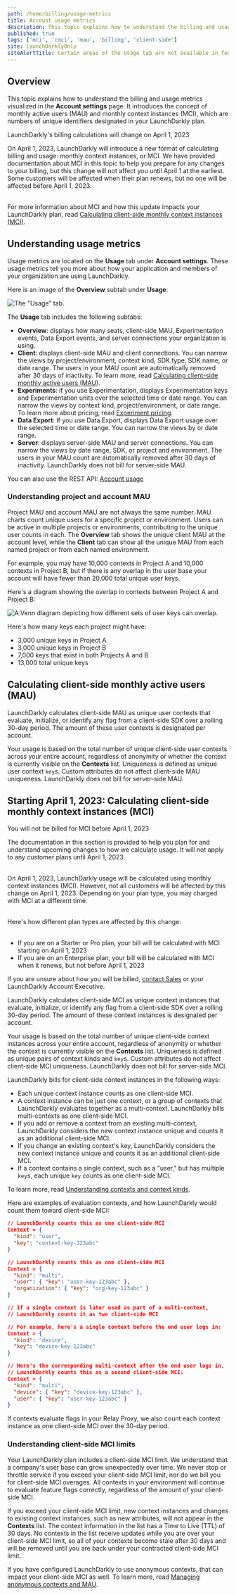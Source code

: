 ```yaml
---
path: /home/billing/usage-metrics
title: Account usage metrics
description: This topic explains how to understand the billing and usage metrics visualized in the Account settings page.
published: true
tags: ['mci', 'cmci', 'mau', 'billing', 'client-side']
site: launchDarklyOnly
siteAlertTitle: Certain areas of the Usage tab are not available in federal environments
---
```


## Overview

This topic explains how to understand the billing and usage metrics visualized in the **Account settings** page. It introduces the concept of monthly active users (MAU) and monthly context instances (MCI), which are numbers of unique identifiers designated in your LaunchDarkly plan.

<Callout intent="info">
<CalloutTitle>LaunchDarkly's billing calculations will change on April 1, 2023</CalloutTitle>
<CalloutDescription>

On April 1, 2023, LaunchDarkly will introduce a new format of calculating billing and usage: monthly context instances, or MCI. We have provided documentation about MCI in this topic to help you prepare for any changes to your billing, but this change will not affect you until April 1 at the earliest. Some customers will be affected when their plan renews, but no one will be affected before April 1, 2023.<br /><br />

For more information about MCI and how this update impacts your LaunchDarkly plan, read <a href="#starting-april-1-2023-calculating-client-side-monthly-context-instances-mci">Calculating client-side monthly context instances (MCI)</a>.

</CalloutDescription>
</Callout>

## Understanding usage metrics

Usage metrics are located on the **Usage** tab under **Account settings**. These usage metrics tell you more about how your application and members of your organization are using LaunchDarkly.

Here is an image of the **Overview** subtab under **Usage**:

![The "Usage" tab.](settings-usage.png)

The **Usage** tab includes the following subtabs:

- **Overview**: displays how many seats, client-side MAU, Experimentation events, Data Export events, and server connections your organization is using.
- **Client**: displays client-side MAU and client connections. You can narrow the views by project/environment, context kind, SDK type, SDK name, or date range. The users in your MAU count are automatically removed after 30 days of inactivity. To learn more, read [Calculating client-side monthly active users (MAU)](/home/billing/usage-metrics#calculating-client-side-monthly-active-users-mau).
- **Experiments**: if you use Experimentation, displays Experimentation keys and Experimentation units over the selected time or date range. You can narrow the views by context kind, project/environment, or date range. To learn more about pricing, read [Experiment pricing](/home/about-experimentation#experiment-pricing).
- **Data Export**: If you use Data Export, displays Data Export usage over the selected time or date range. You can narrow the views by or date range.
- **Server**: displays server-side MAU and server connections. You can narrow the views by date range, SDK, or project and environment. The users in your MAU count are automatically removed after 30 days of inactivity. LaunchDarkly does not bill for server-side MAU.
<!-- cSpell:disable TKTK the server tab still needs updating in the UI. sc188761 cSpell:enable -->

<LearnMore>

You can also use the REST API: [Account usage](https://apidocs.launchdarkly.com/tag/Account-usage-(beta)/)

</LearnMore>

### Understanding project and account MAU

Project MAU and account MAU are not always the same number. MAU charts count unique users for a specific project or environment. Users can be active in multiple projects or environments, contributing to the unique user counts in each. The **Overview** tab shows the unique client MAU at the account level, while the **Client** tab can show all the unique MAU from each named project or from each named environment.

For example, you may have 10,000 contexts in Project A and 10,000 contexts in Project B, but if there is any overlap in the user base your account will have fewer than 20,000 total unique user keys.

Here's a diagram showing the overlap in contexts between Project A and Project B:

![A Venn diagram depicting how different sets of user keys can overlap.](usage-metrics-venn-diagram.png)

Here's how many keys each project might have:

- 3,000 unique keys in Project A
- 3,000 unique keys in Project B
- 7,000 keys that exist in both Projects A and B
- 13,000 total unique keys

## Calculating client-side monthly active users (MAU)

LaunchDarkly calculates client-side MAU as unique user contexts that evaluate, initialize, or identify any flag from a client-side SDK over a rolling 30-day period. The amount of these user contexts is designated per account.

Your usage is based on the total number of unique client-side user contexts across your entire account, regardless of anonymity or whether the context is currently visible on the **Contexts** list. Uniqueness is defined as unique user context `key`s. Custom attributes do not affect client-side MAU uniqueness. LaunchDarkly does not bill for server-side MAU.

## Starting April 1, 2023: Calculating client-side monthly context instances (MCI)

<Callout intent="info">
<CalloutTitle>You will not be billed for MCI before April 1, 2023</CalloutTitle>
<CalloutDescription>

The documentation in this section is provided to help you plan for and understand upcoming changes to how we calculate usage. It will not apply to any customer plans until April 1, 2023.<br /><br />

On April 1, 2023, LaunchDarkly usage will be calculated using monthly context instances (MCI). However, not all customers will be affected by this change on April 1, 2023. Depending on your plan type, you may charged with MCI at a different time.<br /><br />

Here's how different plan types are affected by this change:<br /><br />

<ul>
 <li>If you are on a Starter or Pro plan, your bill will be calculated with MCI starting on April 1, 2023</li>
 <li>If you are on an Enterprise plan, your bill will be calculated with MCI when it renews, but not before April 1, 2023</li>
</ul>

If you are unsure about how you will be billed, [contact Sales](https://launchdarkly.com/contact-sales/) or your LaunchDarkly Account Executive.

</CalloutDescription>
</Callout>

LaunchDarkly calculates client-side MCI as unique context instances that evaluate, initialize, or identify any flag from a client-side SDK over a rolling 30-day period. The amount of these context instances is designated per account.

Your usage is based on the total number of unique client-side context instances across your entire account, regardless of anonymity or whether the context is currently visible on the **Contexts** list. Uniqueness is defined as unique pairs of context kinds and `key`s. Custom attributes do not affect client-side MCI uniqueness. LaunchDarkly does not bill for server-side MCI.

LaunchDarkly bills for client-side context instances in the following ways:

- Each unique context instance counts as one client-side MCI.
- A context instance can be just one context, or a group of contexts that LaunchDarkly evaluates together as a multi-context. LaunchDarkly bills multi-contexts as one client-side MCI.
- If you add or remove a context from an existing multi-context, LaunchDarkly considers the new context instance unique and counts it as an additional client-side MCI.
- If you change an existing context's key, LaunchDarkly considers the new context instance unique and counts it as an additional client-side MCI.
- If a context contains a single context, such as a "user," but has multiple `key`s, each unique `key` counts as one client-side MCI.

To learn more, read [Understanding contexts and context kinds](/home/contexts#understanding-contexts-and-context-kinds).

Here are examples of evaluation contexts, and how LaunchDarkly would count them toward client-side MCI:

<CodeSample>
<CSTab label="A single context">

```json
// LaunchDarkly counts this as one client-side MCI
Context = {
  "kind": "user",
  "key": "context-key-123abc"
}
```

</CSTab>
<CSTab label="A multi-context">

```json
// LaunchDarkly counts this as one client-side MCI
Context = {
  "kind": "multi",
  "user": { "key": "user-key-123abc" },
  "organization": { "key": "org-key-123abc" }
}
```

</CSTab>
<CSTab label="A context with two evaluations">

```json
// If a single context is later used as part of a multi-context,
// LaunchDarkly counts it as two client-side MCI

// For example, here's a single context before the end user logs in:
Context = {
  "kind": "device",
  "key": "device-key-123abc"
}

// Here's the corresponding multi-context after the end user logs in,
// LaunchDarkly counts this as a second client-side MCI:
Context = {
  "kind": "multi",
  "device": { "key": "device-key-123abc" },
  "user": { "key": "user-key-123abc" }
}
```

</CSTab>
</CodeSample>

If contexts evaluate flags in your Relay Proxy, we also count each context instance as one client-side MCI over the 30-day period.

### Understanding client-side MCI limits

Your LaunchDarkly plan includes a client-side MCI limit. We understand that a company's user base can grow unexpectedly over time. We never stop or throttle service if you exceed your client-side MCI limit, nor do we bill you for client-side MCI overages. All contexts in your environment will continue to evaluate feature flags correctly, regardless of the amount of your client-side MCI.

If you exceed your client-side MCI limit, new context instances and changes to existing context instances, such as new attributes, will not appear in the **Contexts** list. The context information in the list has a Time to Live (TTL) of 30 days. No contexts in the list receive updates while you are over your client-side MCI limit, so all of your contexts become stale after 30 days and will be removed until you are back under your contracted client-side MCI limit.

If you have configured LaunchDarkly to use anonymous contexts, that can impact your client-side MCI as well. To learn more, read [Managing anonymous contexts and MAU](/home/contexts/anonymous-contexts#managing-anonymous-contexts-and-mau).